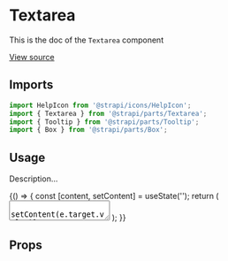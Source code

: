 <!--- Textarea.stories.mdx --->


<Meta title="Design System/Molecules/Textarea" component={Textarea} />

# Textarea

This is the doc of the `Textarea` component

[View source](https://github.com/strapi/parts/tree/develop/packages/strapi-parts/src/Textarea)

## Imports

```js
import HelpIcon from '@strapi/icons/HelpIcon';
import { Textarea } from '@strapi/parts/Textarea';
import { Tooltip } from '@strapi/parts/Tooltip';
import { Box } from '@strapi/parts/Box';
```

## Usage

Description...

<Canvas>
  <Story name="base">
    {() => {
      const [content, setContent] = useState('');
      return (
        <Box padding={10}>
          <Textarea
            placeholder="This is a content placeholder"
            label="Content"
            name="content"
            hint="Description line"
            error={content.length < 5 ? 'Content is too short' : undefined}
            onChange={(e) => setContent(e.target.value)}
            labelAction={
              <Tooltip description="Content of the tooltip" position="right">
                <button
                  aria-label="Information about the email"
                  style={{ border: 'none', padding: 0, background: 'transparent' }}
                >
                  <HelpIcon aria-hidden={true} />
                </button>
              </Tooltip>
            }
          >
            {content}
          </Textarea>
        </Box>
      );
    }}
  </Story>
</Canvas>

## Props

<ArgsTable of={Textarea} />
